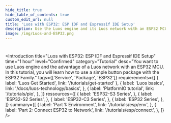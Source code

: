 ```yaml
---
hide_title: true
hide_table_of_contents: true
custom_edit_url: null
title: 'Luos with ESP32: ESP IDF and Espressif IDE Setup'
description: Use the Luos engine and its Luos network with an ESP32 MCU. You will learn how to use a simple set of buttons with the ESP32 family.
image: /img/Luos-and-ESP32.png
---
```



#

<Introduction
  title="Luos with ESP32: ESP IDF and Espressif IDE Setup"
  time="1 hour"
  level="Confirmed"
  category="Tutorial"
  desc="You want to use Luos engine and the advantage of a Luos network with an ESP32 MCU. In this tutorial, you will learn how to use a simple button package with the ESP32 Family."
  tags={['Service', 'Package', 'ESP32']}
  requierements={[
    { label: 'Luos Get Started', link: '/tutorials/get-started' },
    {
      label: 'Luos basics',
      link: '/docs/luos-technology/basics',
    },
    {
      label: 'PlatformIO tutorial',
      link: '/tutorials/pio',
    },
  ]}
  ressources={[
    {
      label: 'ESP32-S3 Series',
    },
    {
      label: 'ESP32-S2 Series',
    },
    {
      label: 'ESP32-C3 Series',
    },
    {
      label: 'ESP32 Series',
    },
  ]}
  summary={[
    {
      label: 'Part 1: Environment',
      link: '/tutorials/esp/env',
    },
    {
      label: 'Part 2: Connect ESP32 to Network',
      link: '/tutorials/esp/connect',
    },
  ]}
/>
